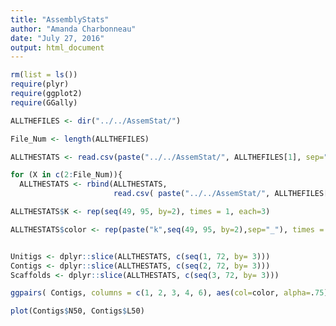 ```yaml
---
title: "AssemblyStats"
author: "Amanda Charbonneau"
date: "July 27, 2016"
output: html_document
---
```




```r
rm(list = ls())
require(plyr)
require(ggplot2)
require(GGally)

ALLTHEFILES <- dir("../../AssemStat/")

File_Num <- length(ALLTHEFILES)

ALLTHESTATS <- read.csv(paste("../../AssemStat/", ALLTHEFILES[1], sep=""), sep = "\t")

for (X in c(2:File_Num)){
  ALLTHESTATS <- rbind(ALLTHESTATS, 
                       read.csv( paste("../../AssemStat/", ALLTHEFILES[X], sep=""), sep = "\t"))}

ALLTHESTATS$K <- rep(seq(49, 95, by=2), times = 1, each=3)

ALLTHESTATS$color <- rep(paste("k",seq(49, 95, by=2),sep="_"), times = 1, each=3)



```

```r

Unitigs <- dplyr::slice(ALLTHESTATS, c(seq(1, 72, by= 3)))
Contigs <- dplyr::slice(ALLTHESTATS, c(seq(2, 72, by= 3)))
Scaffolds <- dplyr::slice(ALLTHESTATS, c(seq(3, 72, by= 3)))

```

```r

ggpairs( Contigs, columns = c(1, 2, 3, 4, 6), aes(col=color, alpha=.75))

plot(Contigs$N50, Contigs$L50)

```

